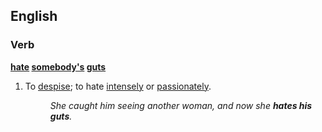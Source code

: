 ==English==

===Verb===
'''[[hate]] [[somebody]][['s]] [[guts]]'''

# {{idiomatic}} To [[despise]]; to hate [[intensely]] or [[passionately]].
#: ''She caught him seeing another woman, and now she '''hates his guts'''.''